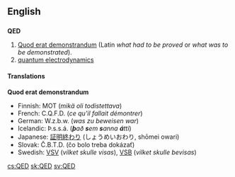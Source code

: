 ==English==
{{wikipedia}}
==={{initialism}}===
'''QED'''

# [[quod erat demonstrandum|Quod erat demonstrandum]] (Latin ''what had to be proved'' or ''what was to be demonstrated'').
# [[quantum electrodynamics]]

====Translations====
'''Quod erat demonstrandum'''

*Finnish: MOT (''mikä oli todistettava'')
*French: C.Q.F.D. (''ce qu'il fallait démontrer'')
*German: W.z.b.w. (''was zu beweisen war'')
*Icelandic: Þ.s.s.á. ('''''þ'''að '''s'''em '''s'''anna '''á'''tti'')
*Japanese: [[証明終わり]] (しょうめいおわり, shōmei owari)
*Slovak: Č.B.T.D. (čo bolo treba dokázať)
*Swedish: [[VSV]] (''vilket skulle visas''), [[VSB]] (''vilket skulle bevisas'')

[[cs:QED]]
[[sk:QED]]
[[sv:QED]]